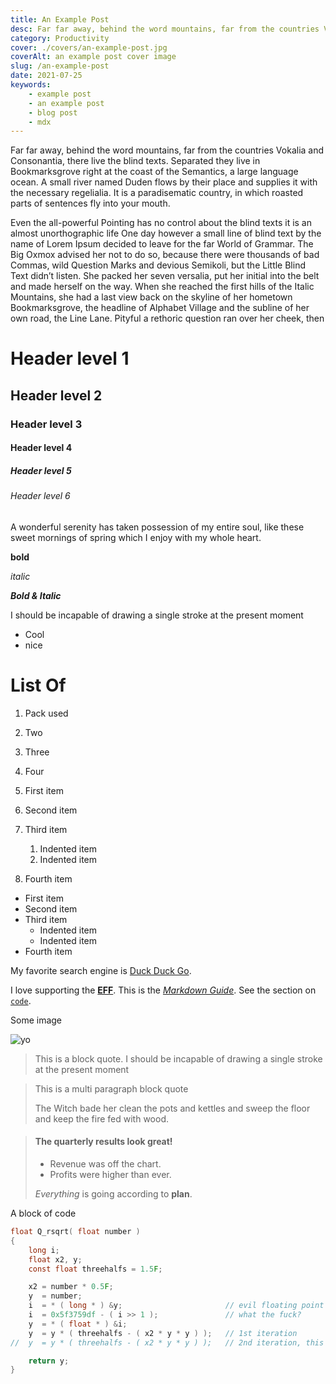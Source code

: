 ```yaml
---
title: An Example Post
desc: Far far away, behind the word mountains, far from the countries Vokalia and...
category: Productivity
cover: ./covers/an-example-post.jpg
coverAlt: an example post cover image
slug: /an-example-post
date: 2021-07-25
keywords:
    - example post
    - an example post
    - blog post
    - mdx
---
```


Far far away, behind the word mountains, far from the countries Vokalia and Consonantia, there live the blind texts. Separated they live in Bookmarksgrove right at the coast of the Semantics, a large language ocean. A small river named Duden flows by their place and supplies it with the necessary regelialia. It is a paradisematic country, in which roasted parts of sentences fly into your mouth.

Even the all-powerful Pointing has no control about the blind texts it is an almost unorthographic life One day however a small line of blind text by the name of Lorem Ipsum decided to leave for the far World of Grammar. The Big Oxmox advised her not to do so, because there were thousands of bad Commas, wild Question Marks and devious Semikoli, but the Little Blind Text didn’t listen. She packed her seven versalia, put her initial into the belt and made herself on the way. When she reached the first hills of the Italic Mountains, she had a last view back on the skyline of her hometown Bookmarksgrove, the headline of Alphabet Village and the subline of her own road, the Line Lane. Pityful a rethoric question ran over her cheek, then

# Header level 1
## Header level 2
### Header level 3
#### Header level 4
##### Header level 5
###### Header level 6

A wonderful serenity has taken possession of my entire soul, like these sweet mornings of spring which I enjoy with my whole heart.

**bold**

*italic*

***Bold & Italic***

I should be incapable of drawing a single stroke at the present moment

- Cool
- nice

# List Of

1. Pack used
2. Two
3. Three
4. Four

1. First item
2. Second item
3. Third item
    1. Indented item
    2. Indented item
4. Fourth item

- First item
- Second item
- Third item
    - Indented item
    - Indented item
- Fourth item

My favorite search engine is [Duck Duck Go](https://duckduckgo.com).

I love supporting the **[EFF](https://eff.org)**.
This is the *[Markdown Guide](https://www.markdownguide.org)*.
See the section on [`code`](#code).

Some image

![yo](../../../assets/images/brand-logo.png)

> This is a block quote. I should be incapable of drawing a single stroke at the present moment


> This is a multi paragraph block quote
>
> The Witch bade her clean the pots and kettles and sweep the floor and keep the fire fed with wood.

> #### The quarterly results look great!
>
> - Revenue was off the chart.
> - Profits were higher than ever.
>
>  *Everything* is going according to **plan**.

A block of code

```c
float Q_rsqrt( float number )
{
	long i;
	float x2, y;
	const float threehalfs = 1.5F;

	x2 = number * 0.5F;
	y  = number;
	i  = * ( long * ) &y;                       // evil floating point bit level hacking
	i  = 0x5f3759df - ( i >> 1 );               // what the fuck?
	y  = * ( float * ) &i;
	y  = y * ( threehalfs - ( x2 * y * y ) );   // 1st iteration
//	y  = y * ( threehalfs - ( x2 * y * y ) );   // 2nd iteration, this can be removed

	return y;
}
```